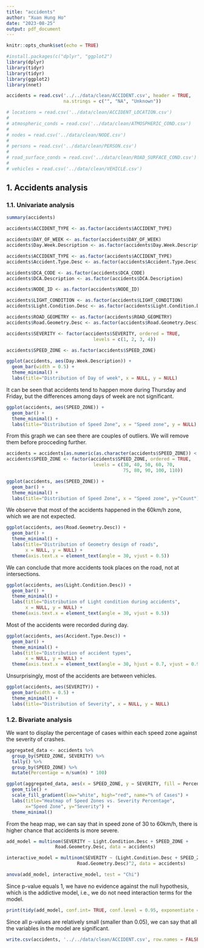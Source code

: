 ```yaml
---
title: "accidents"
author: "Xuan Hung Ho"
date: "2023-08-25"
output: pdf_document
---
```


```r
knitr::opts_chunk$set(echo = TRUE)

#install.packages(c("dplyr", "ggplot2")
library(dplyr)
library(tidyr)
library(tidyr)
library(ggplot2)
library(nnet)
```


```r
accidents = read.csv('../../data/clean/ACCIDENT.csv', header = TRUE, 
                     na.strings = c("", "NA", "Unknown"))

# locations = read.csv('../data/clean/ACCIDENT_LOCATION.csv')
# 
# atmospheric_conds = read.csv('../data/clean/ATMOSPHERIC_COND.csv')
# 
# nodes = read.csv('../data/clean/NODE.csv')
# 
# persons = read.csv('../data/clean/PERSON.csv')
# 
# road_surface_conds = read.csv('../data/clean/ROAD_SURFACE_COND.csv')
# 
# vehicles = read.csv('../data/clean/VEHICLE.csv')
```

## 1. Accidents analysis

### 1.1. Univariate analysis
```r
summary(accidents)
```

```r
accidents$ACCIDENT_TYPE <- as.factor(accidents$ACCIDENT_TYPE)

accidents$DAY_OF_WEEK <- as.factor(accidents$DAY_OF_WEEK)
accidents$Day.Week.Description <- as.factor(accidents$Day.Week.Description)

accidents$ACCIDENT_TYPE <- as.factor(accidents$ACCIDENT_TYPE)
accidents$Accident.Type.Desc <- as.factor(accidents$Accident.Type.Desc)

accidents$DCA_CODE <- as.factor(accidents$DCA_CODE)
accidents$DCA.Description <- as.factor(accidents$DCA.Description)

accidents$NODE_ID <- as.factor(accidents$NODE_ID)

accidents$LIGHT_CONDITION <- as.factor(accidents$LIGHT_CONDITION)
accidents$Light.Condition.Desc <- as.factor(accidents$Light.Condition.Desc)

accidents$ROAD_GEOMETRY <- as.factor(accidents$ROAD_GEOMETRY)
accidents$Road.Geometry.Desc <- as.factor(accidents$Road.Geometry.Desc)

accidents$SEVERITY <- factor(accidents$SEVERITY, ordered = TRUE, 
                                levels = c(1, 2, 3, 4))

accidents$SPEED_ZONE <- as.factor(accidents$SPEED_ZONE)
```


```r
ggplot(accidents, aes(Day.Week.Description)) + 
  geom_bar(width = 0.5) +
  theme_minimal() +
  labs(title="Distribution of Day of week", x = NULL, y = NULL)
```

It can be seen that accidents tend to happen more during Thursday and Friday, but the differences among days of week are not significant.

```r
ggplot(accidents, aes(SPEED_ZONE)) + 
  geom_bar() +
  theme_minimal() +
  labs(title="Distribution of Speed Zone", x = "Speed zone", y = NULL)
```

From this graph we can see there are couples of outliers. We will remove them before procceding further.

```r
accidents = accidents[as.numeric(as.character(accidents$SPEED_ZONE)) < 200, ]
accidents$SPEED_ZONE <- factor(accidents$SPEED_ZONE, ordered = TRUE, 
                                levels = c(30, 40, 50, 60, 70, 
                                           75, 80, 90, 100, 110))

ggplot(accidents, aes(SPEED_ZONE)) + 
  geom_bar() +
  theme_minimal() +
  labs(title="Distribution of Speed Zone", x = "Speed zone", y="Count")
```
We observe that most of the accidents happened in the 60km/h zone, which we are not expected.

```r
ggplot(accidents, aes(Road.Geometry.Desc)) + 
  geom_bar() +
  theme_minimal() +
  labs(title="Distribution of Geometry design of roads", 
       x = NULL, y = NULL) +
  theme(axis.text.x = element_text(angle = 30, vjust = 0.5))
```

We can conclude that more accidents took places on the road, not at intersections.

```r
ggplot(accidents, aes(Light.Condition.Desc)) + 
  geom_bar() +
  theme_minimal() +
  labs(title="Distribution of Light condition during accidents", 
       x = NULL, y = NULL) +
  theme(axis.text.x = element_text(angle = 30, vjust = 0.5))
```

Most of the accidents were recorded during day.

```r
ggplot(accidents, aes(Accident.Type.Desc)) + 
  geom_bar() +
  theme_minimal() +
  labs(title="Distribution of accident types", 
       x = NULL, y = NULL) +
  theme(axis.text.x = element_text(angle = 30, hjust = 0.7, vjust = 0.9))
```

Unsurprisingly, most of the accidents are between vehicles.

```r
ggplot(accidents, aes(SEVERITY)) + 
  geom_bar(width = 0.5) +
  theme_minimal() +
  labs(title="Distribution of Severity", x = NULL, y = NULL)
```

### 1.2. Bivariate analysis

We want to display the percentage of cases within each speed zone against the severity of crashes.

```r
aggregated_data <- accidents %>%
  group_by(SPEED_ZONE, SEVERITY) %>%
  tally() %>%
  group_by(SPEED_ZONE) %>%
  mutate(Percentage = n/sum(n) * 100)

ggplot(aggregated_data, aes(x = SPEED_ZONE, y = SEVERITY, fill = Percentage)) +
  geom_tile() + 
  scale_fill_gradient(low="white", high="red", name="% of Cases") + 
  labs(title="Heatmap of Speed Zones vs. Severity Percentage", 
       x="Speed Zone", y="Severity") + 
  theme_minimal()
```

From the heap map, we can say that in speed zone of 30 to 60km/h, there is higher chance that accidents is more severe.


```r
add_model = multinom(SEVERITY ~ Light.Condition.Desc + SPEED_ZONE +
                  Road.Geometry.Desc, data = accidents)

interactive_model = multinom(SEVERITY ~ (Light.Condition.Desc + SPEED_ZONE +
                          Road.Geometry.Desc)^2, data = accidents)

anova(add_model, interactive_model, test = "Chi")
```
Since p-value equals 1, we have no evidence against the null hypothesis, which is the addictive model, i.e., we do not need interaction terms for the model.

```r
print(tidy(add_model, conf.int= TRUE, conf.level = 0.95, exponentiate = T), n = 100)
```
Since all p-values are relatively small (smaller than 0.05), we can say that all the variables in the model are significant.

```r
write.csv(accidents, '../../data/clean/ACCIDENT.csv', row.names = FALSE)
```

